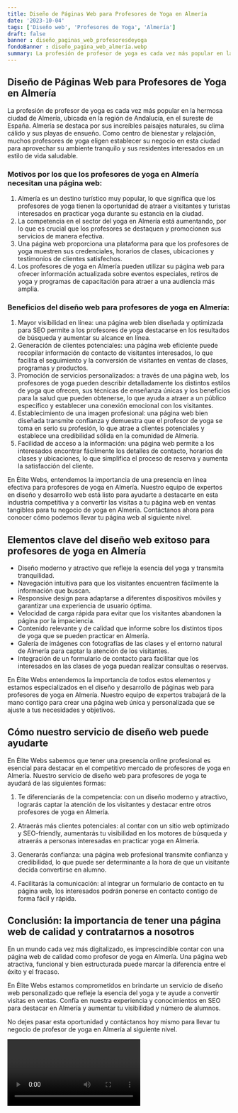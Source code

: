 ```yaml
---
title: Diseño de Páginas Web para Profesores de Yoga en Almería
date: '2023-10-04'
tags: ['Diseño web', 'Profesores de Yoga', 'Almería']
draft: false
banner : diseño_paginas_web_profesoresdeyoga
fondoBanner : diseño_pagina_web_almería.webp
summary: La profesión de profesor de yoga es cada vez más popular en la hermosa ciudad de Almería, ubicada en la región de Andalucía, en el sureste de España. Almería se destaca por sus increíbles paisajes naturales, su clima cálido y sus playas de ensueño. Como centro de bienestar y relajación, muchos profesores de yoga eligen establecer su negocio en esta ciudad para aprovechar su ambiente tranquilo y sus residentes interesados en un estilo de vida saludable.
---
```


## Diseño de Páginas Web para Profesores de Yoga en Almería

La profesión de profesor de yoga es cada vez más popular en la hermosa ciudad de Almería, ubicada en la región de Andalucía, en el sureste de España. Almería se destaca por sus increíbles paisajes naturales, su clima cálido y sus playas de ensueño. Como centro de bienestar y relajación, muchos profesores de yoga eligen establecer su negocio en esta ciudad para aprovechar su ambiente tranquilo y sus residentes interesados en un estilo de vida saludable.

### Motivos por los que los profesores de yoga en Almería necesitan una página web:
1. Almería es un destino turístico muy popular, lo que significa que los profesores de yoga tienen la oportunidad de atraer a visitantes y turistas interesados en practicar yoga durante su estancia en la ciudad.
2. La competencia en el sector del yoga en Almería está aumentando, por lo que es crucial que los profesores se destaquen y promocionen sus servicios de manera efectiva.
3. Una página web proporciona una plataforma para que los profesores de yoga muestren sus credenciales, horarios de clases, ubicaciones y testimonios de clientes satisfechos.
4. Los profesores de yoga en Almería pueden utilizar su página web para ofrecer información actualizada sobre eventos especiales, retiros de yoga y programas de capacitación para atraer a una audiencia más amplia.

### Beneficios del diseño web para profesores de yoga en Almería:
1. Mayor visibilidad en línea: una página web bien diseñada y optimizada para SEO permite a los profesores de yoga destacarse en los resultados de búsqueda y aumentar su alcance en línea.
2. Generación de clientes potenciales: una página web eficiente puede recopilar información de contacto de visitantes interesados, lo que facilita el seguimiento y la conversión de visitantes en ventas de clases, programas y productos.
3. Promoción de servicios personalizados: a través de una página web, los profesores de yoga pueden describir detalladamente los distintos estilos de yoga que ofrecen, sus técnicas de enseñanza únicas y los beneficios para la salud que pueden obtenerse, lo que ayuda a atraer a un público específico y establecer una conexión emocional con los visitantes.
4. Establecimiento de una imagen profesional: una página web bien diseñada transmite confianza y demuestra que el profesor de yoga se toma en serio su profesión, lo que atrae a clientes potenciales y establece una credibilidad sólida en la comunidad de Almería.
5. Facilidad de acceso a la información: una página web permite a los interesados encontrar fácilmente los detalles de contacto, horarios de clases y ubicaciones, lo que simplifica el proceso de reserva y aumenta la satisfacción del cliente.

En Élite Webs, entendemos la importancia de una presencia en línea efectiva para profesores de yoga en Almería. Nuestro equipo de expertos en diseño y desarrollo web está listo para ayudarte a destacarte en esta industria competitiva y a convertir las visitas a tu página web en ventas tangibles para tu negocio de yoga en Almería. Contáctanos ahora para conocer cómo podemos llevar tu página web al siguiente nivel.

<GifSeo />

<Cta />

## Elementos clave del diseño web exitoso para profesores de yoga en Almería

- Diseño moderno y atractivo que refleje la esencia del yoga y transmita tranquilidad.
- Navegación intuitiva para que los visitantes encuentren fácilmente la información que buscan.
- Responsive design para adaptarse a diferentes dispositivos móviles y garantizar una experiencia de usuario óptima.
- Velocidad de carga rápida para evitar que los visitantes abandonen la página por la impaciencia.
- Contenido relevante y de calidad que informe sobre los distintos tipos de yoga que se pueden practicar en Almería.
- Galería de imágenes con fotografías de las clases y el entorno natural de Almería para captar la atención de los visitantes.
- Integración de un formulario de contacto para facilitar que los interesados en las clases de yoga puedan realizar consultas o reservas.

En Élite Webs entendemos la importancia de todos estos elementos y estamos especializados en el diseño y desarrollo de páginas web para profesores de yoga en Almería. Nuestro equipo de expertos trabajará de la mano contigo para crear una página web única y personalizada que se ajuste a tus necesidades y objetivos.

## Cómo nuestro servicio de diseño web puede ayudarte

En Élite Webs sabemos que tener una presencia online profesional es esencial para destacar en el competitivo mercado de profesores de yoga en Almería. Nuestro servicio de diseño web para profesores de yoga te ayudará de las siguientes formas:

1. Te diferenciarás de la competencia: con un diseño moderno y atractivo, lograrás captar la atención de los visitantes y destacar entre otros profesores de yoga en Almería.

2. Atraerás más clientes potenciales: al contar con un sitio web optimizado y SEO-friendly, aumentarás tu visibilidad en los motores de búsqueda y atraerás a personas interesadas en practicar yoga en Almería.

3. Generarás confianza: una página web profesional transmite confianza y credibilidad, lo que puede ser determinante a la hora de que un visitante decida convertirse en alumno.

4. Facilitarás la comunicación: al integrar un formulario de contacto en tu página web, los interesados podrán ponerse en contacto contigo de forma fácil y rápida.

## Conclusión: la importancia de tener una página web de calidad y contratarnos a nosotros

En un mundo cada vez más digitalizado, es imprescindible contar con una página web de calidad como profesor de yoga en Almería. Una página web atractiva, funcional y bien estructurada puede marcar la diferencia entre el éxito y el fracaso.

En Élite Webs estamos comprometidos en brindarte un servicio de diseño web personalizado que refleje la esencia del yoga y te ayude a convertir visitas en ventas. Confía en nuestra experiencia y conocimientos en SEO para destacar en Almería y aumentar tu visibilidad y número de alumnos.

No dejes pasar esta oportunidad y contáctanos hoy mismo para llevar tu negocio de profesor de yoga en Almería al siguiente nivel.

<Video />

<CtaBot job='Profesores de Yoga' city='Almería'/>

<Gmaps query='Almería+españa+maps' />